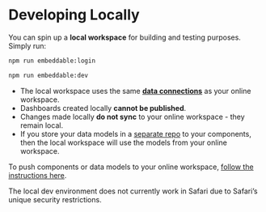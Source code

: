# Developing Locally

You can spin up a **local workspace** for building and testing purposes. Simply run:

```bash
npm run embeddable:login

npm run embeddable:dev
```

- The local workspace uses the same [**data connections**](/data/connect-your-database) as your online workspace.
- Dashboards created locally **cannot be published**.
- Changes made locally **do not sync** to your online workspace - they remain local.
- If you store your data models in a [separate repo](/data-modeling/getting-setup#2-storing-models-separately) to your components, then the local workspace will use the models from your online workspace.

To push components or data models to your online workspace, [follow the instructions here](/development/pushing-code). 

<Callout emoji="💡">
The local dev environment does not currently work in Safari due to Safari’s unique security restrictions.
</Callout>
